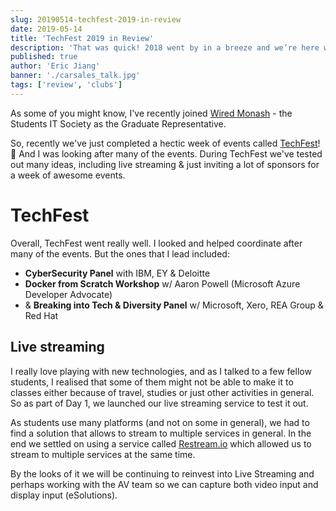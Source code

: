 ```yaml
---
slug: 20190514-techfest-2019-in-review
date: 2019-05-14
title: 'TechFest 2019 in Review'
description: 'That was quick! 2018 went by in a breeze and we’re here with a new year. For me this year, it was about making a difference to the community.'
published: true
author: 'Eric Jiang'
banner: './carsales_talk.jpg'
tags: ['review', 'clubs']
---
```


As some of you might know, I've recently joined [Wired Monash](http://wired.org.au) - the Students IT Society as the Graduate Representative.

So, recently we've just completed a hectic week of events called [TechFest](http://wired.org.au/tech-fest)! 🎉 And I was looking after many of the events.
During TechFest we've tested out many ideas, including live streaming & just inviting a lot of sponsors for a week of awesome events.

# TechFest

Overall, TechFest went really well. I looked and helped coordinate after many of the events. But the ones that I lead included:

- **CyberSecurity Panel** with IBM, EY & Deloitte
- **Docker from Scratch Workshop** w/ Aaron Powell (Microsoft Azure Developer Advocate)
- & **Breaking into Tech & Diversity Panel** w/ Microsoft, Xero, REA Group & Red Hat

## Live streaming

I really love playing with new technologies, and as I talked to a few fellow students, I realised that
some of them might not be able to make it to classes either because of travel, studies or just other
activities in general. So as part of Day 1, we launched our live streaming service to test it out.

As students use many platforms (and not on some in general), we had to find a solution that allows to stream
to multiple services in general. In the end we settled on using a service called [Restream.io](https://restream.io)
which allowed us to stream to multiple services at the same time.

By the looks of it we will be continuing to reinvest into Live Streaming and perhaps working with the AV team so we can capture both
video input and display input (eSolutions).
